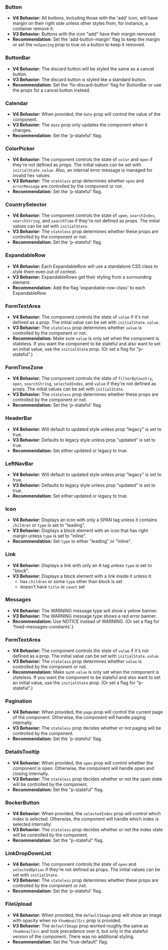### Button

* **V4 Behavior:** All buttons, including those with the 'add' icon, will have margin on their right side unless other styles from, for instance, a container remove it.
* **V3 Behavior:** Buttons with the icon "add" have their margin removed.
* **Recommendation:** Set the 'add-button-margin' flag to keep the margin or set the `noSpacing` prop to true on a button to keep it removed.

### ButtonBar

* **V4 Behavior:** The discard button will be styled the same as a cancel button.
* **V3 Behavior:** The discard button is styled like a standard button.
* **Recommendation:** Set the 'fix-discard-button' flag for ButtonBar or use the props for a cancel button instead.

### Calendar

* **V4 Behavior:** When provided, the `date` prop will control the value of the component.
* **V3 Behavior:** The `date` prop only updates the component when it changes.
* **Recommendation:** Set the 'p-stateful' flag.

### ColorPicker
* **V4 Behavior:** The component controls the state of `color` and `open` if they're not defined as props. The initial values can be set with `initialState.value`. Also, an internal error message is managed for invalid hex values.
* **V3 Behavior:** The `stateless` prop determines whether `open` and `errorMessage` are controlled by the component or not.
* **Recommendation:** Set the 'p-stateful' flag.

### CountrySelector
* **V4 Behavior:** The component controls the state of `open`, `searchIndex`, `searchString`, and `searchTime` if they're not defined as props. The initial values can be set with `initialState`.
* **V3 Behavior:** The `stateless` prop determines whether these props are controlled by the component or not.
* **Recommendation:** Set the 'p-stateful' flag.

### ExpandableRow

* **V4 Behavior:** Each ExpandableRow will use a standalone CSS class to style them even out of context.
* **V3 Behavior:** ExpandableRows get their styling from a surrounding element.
* **Recommendation:** Add the flag 'expandable-row-class' to each ExpandableRow.

### FormTextArea
* **V4 Behavior:** The component controls the state of `value` if it's not defined as a prop. The initial value can be set with `initialState.value`.
* **V3 Behavior:** The `stateless` prop determines whether `value` is controlled by the component or not.
* **Recommendation:** Make sure `value` is only set when the component is stateless. If you want the component to be stateful and also want to set an initial value, use the `initialState` prop. (Or set a flag for "p-stateful".)

### FormTimeZone
* **V4 Behavior:** The component controls the state of `filterByCountry`, `open`, `searchString`, `selectedIndex`, and `value` if they're not defined as props. The initial values can be set with `initialState`.
* **V3 Behavior:** The `stateless` prop determines whether these props are controlled by the component or not.
* **Recommendation:** Set the 'p-stateful' flag.

### HeaderBar

* **V4 Behavior:** Will default to updated style unless prop "legacy" is set to true.
* **V3 Behavior:** Defaults to legacy style unless prop "updated" is set to true.
* **Recommendation:** Set either updated or legacy to true.

### LeftNavBar

* **V4 Behavior:** Will default to updated style unless prop "legacy" is set to true.
* **V3 Behavior:** Defaults to legacy style unless prop "updated" is set to true.
* **Recommendation:** Set either updated or legacy to true.


### Icon

* **V4 Behavior:** Displays an icon with only a SPAN tag unless it contains `children` or `type` is set to "leading".
* **V3 Behavior:** Displays a block element with an icon that has right margin unless `type` is set to "inline".
* **Recommendation:** Set `type` to either "leading" or "inline".

### Link

* **V4 Behavior:** Displays a link with only an A tag unless `type` is set to "block".
* **V3 Behavior:** Displays a block element with a link inside it unless it:
    * has `children` or some `type` other than block is set
    * doesn't have `title` or `count` set

### Messages
* **V4 Behavior:** The WARNING message type will show a yellow banner.
* **V3 Behavior:** The WARNING message type shows a red error banner.
* **Recommendation:** Use NOTICE instead of WARNING. (Or set a flag for 'fixed-messages-constants'.)

### FormTextArea
* **V4 Behavior:** The component controls the state of `value` if it's not defined as a prop. The initial value can be set with `initialState.value`.
* **V3 Behavior:** The `stateless` prop determines whether `value` is controlled by the component or not.
* **Recommendation:** Make sure `value` is only set when the component is stateless. If you want the component to be stateful and also want to set an initial value, use the `initialState` prop. (Or set a flag for "p-stateful".)

### Pagination

* **V4 Behavior:** When provided, the `page` prop will control the current page of the component. Otherwise, the component will handle paging internally.
* **V3 Behavior:** The `stateless` prop decides whether or not paging will be controlled by the component.
* **Recommendation:** Set the 'p-stateful' flag.

### DetailsTooltip

* **V4 Behavior:** When provided, the `open` prop will control whether the component is open. Otherwise, the component will handle open and closing internally.
* **V3 Behavior:** The `stateless` prop decides whether or not the open state will be controlled by the component.
* **Recommendation:** Set the "p-stateful" flag.

### RockerButton

* **V4 Behavior:** When provided, the `selectedIndex` prop will control which index is selected. Otherwise, the component will handle which index is selected internally.
* **V3 Behavior:** The `stateless` prop decides whether or not the index state will be controlled by the component.
* **Recommendation:** Set the "p-stateful" flag.

### LinkDropDownList
* **V4 Behavior:** The component controls the state of `open` and `selectedOption` if they're not defined as props. The initial values can be set with `initialState`.
* **V3 Behavior:** The `stateless` prop determines whether these props are controlled by the component or not.
* **Recommendation:** Set the 'p-stateful' flag.

### FileUpload

* **V4 Behavior:** When provided, the `defaultImage` prop will show an image with opacity when no `thumbnailSrc` prop is provided.
* **V3 Behavior:** The `defaultImage` prop worked roughly the same as `thumbnailSrc` and took precedence over it, but only in the stateful version of the component. There was no additional styling.
* **Recommendation:** Set the "true-default" flag.
